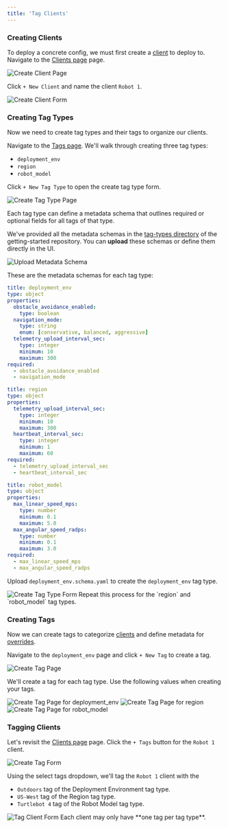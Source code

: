 ```yaml
---
title: 'Tag Clients'
---
```


### Creating Clients
To deploy a concrete config, we must first create a [client](/docs/basics/vocabulary#client) to deploy to. Navigate to the [Clients page](https://configs.miruml.com/clients) page.

<Frame>
    <img 
        src="/images/getting-started/create-client-page.png" 
        alt="Create Client Page" 
    />
</Frame>

Click `+ New Client` and name the client `Robot 1`.

<Frame>
    <img 
        src="/images/getting-started/create-client-form.png" 
        alt="Create Client Form" 
    />
</Frame>

### Creating Tag Types
Now we need to create tag types and their tags to organize our clients. 

Navigate to the [Tags page](https://configs.miruml.com/tags). We'll walk through
creating three tag types:
- `deployment_env`
- `region`
- `robot_model`

Click `+ New Tag Type` to open the create tag type form.

<Frame>
    <img
        src="/images/getting-started/create-tag-type-page.png" 
        alt="Create Tag Type Page" 
    />
</Frame>

Each tag type can define a metadata schema that outlines required or optional fields 
for all tags of that type. 

We've provided all the metadata schemas in the [tag-types directory](https://github.com/miruml/getting-started/tree/main/tag-types) 
of the getting-started repository. You can **upload** these schemas or 
define them directly in the UI.

<Frame>
    <img
        src="/images/getting-started/upload-metadata-schema.png" 
        alt="Upload Metadata Schema" 
    />
</Frame>

These are the metadata schemas for each tag type:

<CodeGroup>

```yaml deployment_env [expandable]
title: deployment_env
type: object
properties:
  obstacle_avoidance_enabled:
    type: boolean
  navigation_mode:
    type: string
    enum: [conservative, balanced, aggressive]
  telemetry_upload_interval_sec:
    type: integer
    minimum: 10
    maximum: 300
required:
  - obstacle_avoidance_enabled
  - navigation_mode
```

```yaml region [expandable]
title: region
type: object
properties:
  telemetry_upload_interval_sec:
    type: integer
    minimum: 10
    maximum: 300
  heartbeat_interval_sec:
    type: integer
    minimum: 1
    maximum: 60
required:
  - telemetry_upload_interval_sec
  - heartbeat_interval_sec
```

```yaml robot_model [expandable]
title: robot_model
type: object
properties:
  max_linear_speed_mps:
    type: number
    minimum: 0.1
    maximum: 5.0
  max_angular_speed_radps:
    type: number
    minimum: 0.1
    maximum: 3.0
required:
  - max_linear_speed_mps
  - max_angular_speed_radps
```
</CodeGroup>

Upload `deployment_env.schema.yaml` to create the `deployment_env` tag type.

<Frame>
    <img
        src="/images/getting-started/create-tag-type-form.png" 
        alt="Create Tag Type Form" 
    />
</Frame>

<Note>
    Repeat this process for the `region` and `robot_model` tag types.
</Note>

### Creating Tags
Now we can create tags to categorize [clients](/docs/basics/vocabulary#client) and 
define metadata for [overrides](/docs/basics/vocabulary#override).

Navigate to the `deployment_env` page and click `+ New Tag` to create a tag.

<Frame>
    <img
        src="/images/getting-started/create-tag-page.png" 
        alt="Create Tag Page" 
    />
</Frame>

We'll create a tag for each tag type. Use the following values when creating your tags.

<Tabs>
    <Tab title="deployment_env">
        <Frame>
            <img
                src="/images/getting-started/create-tag-depl-env.png" 
                alt="Create Tag Page for deployment_env" 
            />
        </Frame>
    </Tab>
    <Tab title="region">
        <Frame>
            <img
                src="/images/getting-started/create-tag-region.png" 
                alt="Create Tag Page for region" 
            />
        </Frame>
    </Tab>
    <Tab title="robot_model">
        <Frame>
            <img
                src="/images/getting-started/create-tag-robot-model.png" 
                alt="Create Tag Page for robot_model" 
            />
        </Frame>
    </Tab>
</Tabs>



### Tagging Clients
Let's revisit the [Clients page](https://configs.miruml.com/clients) page. Click the
`+ Tags` button for the `Robot 1` client.
<Frame>
    <img
        src="/images/getting-started/tag-client-button.png" 
        alt="Create Tag Form" 
    />
</Frame>

Using the select tags dropdown, we'll tag the `Robot 1` client with the 
- `Outdoors` tag of the Deployment Environment tag type.
- `US-West` tag of the Region tag type.
- `Turtlebot 4` tag of the Robot Model tag type.

<Frame>
    <img
        src="/images/getting-started/tag-client-form.png" 
        alt="Tag Client Form" 
    />
</Frame>

<Info>
    Each client may only have **one tag per tag type**.
</Info>